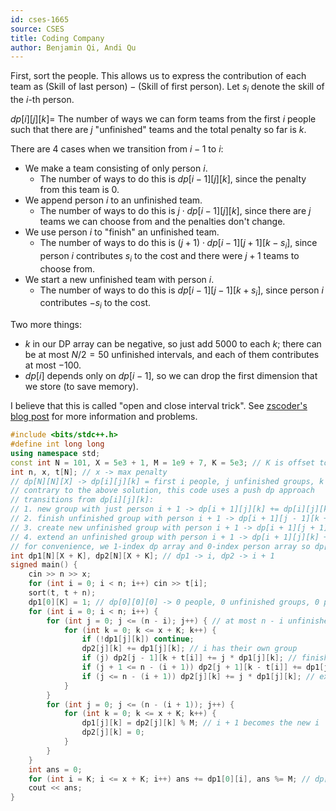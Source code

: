 ```yaml
---
id: cses-1665
source: CSES
title: Coding Company
author: Benjamin Qi, Andi Qu
---
```


First, sort the people. This allows us to express the contribution of each team
as $(\text{Skill of last person}) - (\text{Skill of first person})$. Let $s_i$
denote the skill of the $i$-th person.

$dp[i][j][k] =$ The number of ways we can form teams from the first $i$ people
such that there are $j$ "unfinished" teams and the total penalty so far is $k$.

There are 4 cases when we transition from $i - 1$ to $i$:

- We make a team consisting of only person $i$.
  - The number of ways to do this is $dp[i - 1][j][k]$, since the penalty from
    this team is 0.
- We append person $i$ to an unfinished team.
  - The number of ways to do this is $j \cdot dp[i - 1][j][k]$, since there are
    $j$ teams we can choose from and the penalties don't change.
- We use person $i$ to "finish" an unfinished team.
  - The number of ways to do this is $(j+1) \cdot dp[i - 1][j + 1][k - s_i]$,
    since person $i$ contributes $s_i$ to the cost and there were $j + 1$ teams
    to choose from.
- We start a new unfinished team with person $i$.
  - The number of ways to do this is $dp[i - 1][j - 1][k + s_i]$, since person
    $i$ contributes $-s_i$ to the cost.

Two more things:

- $k$ in our DP array can be negative, so just add 5000 to each $k$; there can be at most $N/2 = 50$ unfinished intervals, and each of them contributes at most $-100$.
- $dp[i]$ depends only on $dp[i - 1]$, so we can drop the first dimension that
  we store (to save memory).

I believe that this is called "open and close interval trick". See
[zscoder's blog post](https://codeforces.com/blog/entry/47764) for more
information and problems.

```cpp
#include <bits/stdc++.h>
#define int long long
using namespace std;
const int N = 101, X = 5e3 + 1, M = 1e9 + 7, K = 5e3; // K is offset to account for negatives
int n, x, t[N]; // x -> max penalty
// dp[N][N][X] -> dp[i][j][k] = first i people, j unfinished groups, k penalty
// contrary to the above solution, this code uses a push dp approach
// transitions from dp[i][j][k]:
// 1. new group with just person i + 1 -> dp[i + 1][j][k] += dp[i][j][k]
// 2. finish unfinished group with person i + 1 -> dp[i + 1][j - 1][k + s[i + 1]] += j * dp[i][j][k]
// 3. create new unfinished group with person i + 1 -> dp[i + 1][j + 1][k - s[i + 1]] += dp[i][j][k]
// 4. extend an unfinished group with person i + 1 -> dp[i + 1][j][k] += j * dp[i][j][k]
// for convenience, we 1-index dp array and 0-index person array so dp[i][j][k] lines up with t[i] (i.e. person i + 1 -> t[i])
int dp1[N][X + K], dp2[N][X + K]; // dp1 -> i, dp2 -> i + 1
signed main() {
	cin >> n >> x;
	for (int i = 0; i < n; i++) cin >> t[i];
	sort(t, t + n);
	dp1[0][K] = 1; // dp[0][0][0] -> 0 people, 0 unfinished groups, 0 penalty
	for (int i = 0; i < n; i++) {
		for (int j = 0; j <= (n - i); j++) { // at most n - i unfinished groups
			for (int k = 0; k <= x + K; k++) {
				if (!dp1[j][k]) continue;
				dp2[j][k] += dp1[j][k]; // i has their own group
				if (j) dp2[j - 1][k + t[i]] += j * dp1[j][k]; // finish group
				if (j + 1 <= n - (i + 1)) dp2[j + 1][k - t[i]] += dp1[j][k]; // create new unfinished group
				if (j <= n - (i + 1)) dp2[j][k] += j * dp1[j][k]; // extend unfinished group
			}
		}
		for (int j = 0; j <= (n - (i + 1)); j++) {
			for (int k = 0; k <= x + K; k++) {
				dp1[j][k] = dp2[j][k] % M; // i + 1 becomes the new i
				dp2[j][k] = 0;
			}
		}
	}
	int ans = 0;
	for (int i = K; i <= x + K; i++) ans += dp1[0][i], ans %= M; // dp[n][0][i] -> n people, 0 unfinished groups, penalty <= x
	cout << ans;
}
```
